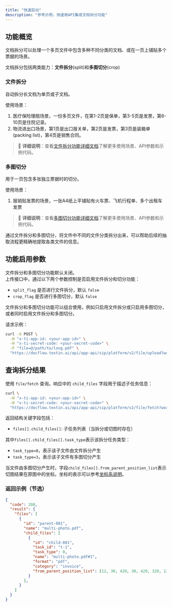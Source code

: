 ```yaml
---
title: "快速启动"
description: "参考示例，快速用API集成文档拆分功能"
---
```


## 功能概览

文档拆分可以处理一个多页文件中包含多种不同分类的文档、或在一页上铺贴多个票据的场景。

文档拆分包括两类能力：**文件拆分**(split)和**多图切分**(crop)

### 文件拆分

自动拆分长文档为单页或子文档。

使用场景：

1. 医疗保险理赔场景，一份多页文件，在第1-2页是保单，第3-5页是发票，第6-10页是住院记录。
2. 物流进出口场景，第1页是出口报关单，第2页是发票，第3页是装箱单(packing list)，第4页是销售合同。

> 📖 **详细说明**：查看[文件拆分功能详细文档](./split)了解更多使用场景、API参数和示例代码。

### 多图切分

用于一页包含多张独立票据时的切分。

使用场景：

1. 报销贴发票的场景，一张A4纸上平铺贴有火车票、飞机行程单、多个出租车发票

> 📖 **详细说明**：查看[多图切分功能详细文档](./crop)了解更多使用场景、API参数和示例代码。

通过文件拆分和多图切分，将文件中不同的文件分类拆分出来，可以帮助后续的抽取流程更精确地提取各类文件的信息。


## 功能启用参数

文件拆分和多图切分功能默认关闭。  
上传接口中，通过以下两个参数控制是否启用文件拆分和切分功能：

- `split_flag` 是否进行文件拆分，默认 `false`
- `crop_flag` 是否进行多图切分，默认 `false`

文件拆分和多图切分功能可以组合使用，例如只启用文件拆分或只启用多图切分，或者同时启用文件拆分和多图切分。

请求示例：

<CodeGroup>

```bash curl icon=terminal wrap
curl -X POST \
  -H "x-ti-app-id: <your-app-id>" \
  -H "x-ti-secret-code: <your-secret-code>" \
  -F "file=@/path/to/long.pdf" \
  "https://docflow.textin.ai/api/app-api/sip/platform/v2/file/upload?workspace_id=<your-workspace-id>&split_flag=true"
```

</CodeGroup>

## 查询拆分结果

使用 `file/fetch` 查询。响应中的 `child_files` 字段用于描述子任务信息：

```bash curl icon=terminal wrap
curl \
  -H "x-ti-app-id: <your-app-id>" \
  -H "x-ti-secret-code: <your-secret-code>" \
  "https://docflow.textin.ai/api/app-api/sip/platform/v2/file/fetch?workspace_id=<your-workspace-id>&batch_number=<your-batch-number>"
```

返回结构关键字段包括：

- `files[].child_files[]`: 子任务列表（当拆分或切图时存在）

其中`files[].child_files[].task_type`表示该拆分任务类型：
- `task_type=0`，表示该子文件由文件拆分产生
- `task_type=3`，表示该子文件有多图切分产生

当文件由多图切分产生时，字段`child_files[].from_parent_position_list`表示切图结果在原图中的坐标。坐标的表示可以参考[坐标系说明](../03-parse/coordinate)。

### 返回示例（节选）

```json expandable
{
  "code": 200,
  "result": {
    "files": [
      {
        "id": "parent-001",
        "name": "multi-photo.pdf",
        "child_files": [
          {
            "id": "child-001",
            "task_id": "t-1",
            "task_type": 0,
            "name": "multi-photo.pdf#1",
            "format": "pdf",
            "category": "invoice",
            "from_parent_position_list": [12, 30, 420, 30, 420, 320, 12, 320]
          }
        ],
      }
    ]
  }
}
```
